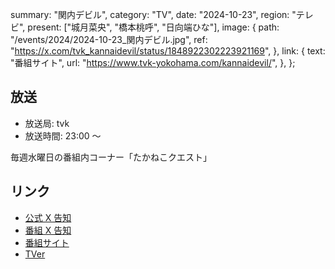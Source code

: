   summary: "関内デビル",
  category: "TV",
  date: "2024-10-23",
  region: "テレビ",
  present: ["城月菜央", "橋本桃呼", "日向端ひな"],
  image: {
    path: "/events/2024/2024-10-23_関内デビル.jpg",
    ref: "https://x.com/tvk_kannaidevil/status/1848922302223921169",
  },
  link: {
    text: "番組サイト",
    url: "https://www.tvk-yokohama.com/kannaidevil/",
  },
};

## 放送

- 放送局: tvk
- 放送時間: 23:00 ～

毎週水曜日の番組内コーナー「たかねこクエスト」

## リンク

- [公式 X 告知](https://x.com/takanenofficial/status/1849073295028871295)
- [番組 X 告知](https://x.com/tvk_kannaidevil/status/1848922302223921169)
- [番組サイト](https://www.tvk-yokohama.com/kannaidevil/)
- [TVer](https://tver.jp/series/srehapgls0)
